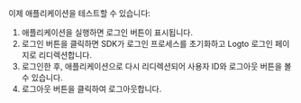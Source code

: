 이제 애플리케이션을 테스트할 수 있습니다:

1. 애플리케이션을 실행하면 로그인 버튼이 표시됩니다.
2. 로그인 버튼을 클릭하면 SDK가 로그인 프로세스를 초기화하고 Logto 로그인 페이지로 리디렉션합니다.
3. 로그인한 후, 애플리케이션으로 다시 리디렉션되어 사용자 ID와 로그아웃 버튼을 볼 수 있습니다.
4. 로그아웃 버튼을 클릭하여 로그아웃합니다.
